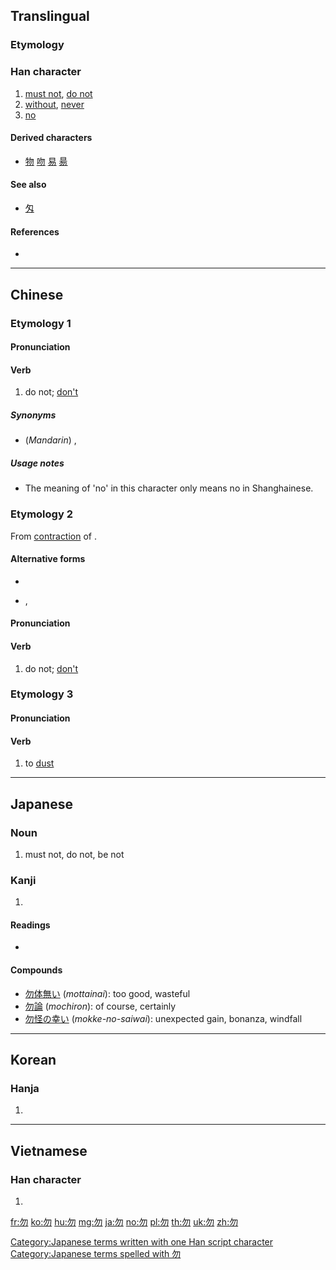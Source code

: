 ==Translingual==

===Etymology===
{{Han etyl}}

===Han character===
{{Han char|rn=20|rad=勹|as=02|sn=4|four=27220|canj=PHH|ids=⿹勹⿰丿丿}}

# [[must not]], [[do not]]
# [[without]], [[never]]
# [[no]]

====Derived characters====
* [[物]] [[吻]] [[易]] [[昜]]

====See also====
* {{l|mul|匆}} [[匁]]

====References====
* {{Han ref|kx=0150.240|dkj=02501|dj=0339.140|hdz=10255.020|uh=52FF|ud=21247|bh=A4C5|bd=42181}}

----

==Chinese==
{{zh-forms}}

===Etymology 1===

====Pronunciation====
{{zh-pron
|m=wù
|c=mat6
|h=pfs=vu̍t
|mn=bu̍t
|w=5veq
|mc=y
|oc=y
|ma=
|cat=v,prep,adv
}}

====Verb====
{{zh-verb}}

# {{lb|zh|imperative}} do not; [[don't]]

=====Synonyms=====
* (''Mandarin'') {{zh-l|不要|tr=bùyào}}, {{zh-l|別|tr=bié}}

=====Usage notes=====
* The meaning of 'no' in this character only means no in Shanghainese.

===Etymology 2===
From [[contraction]] of {{zh-l|毋愛|tr=m̄-ài}}.

====Alternative forms====
* {{zh-l|莫|tr=-}}
* {{q|nonstandard|used in Taiwanese media}} {{zh-l|麥|tr=-}}, {{zh-l|嘜|tr=-}}

====Pronunciation====
{{zh-pron
|mn=mài
|mn-t=mai3
|cat=v
}}

====Verb====
{{zh-verb}}

# {{lb|zh|Min Nan|imperative}} do not; [[don't]]

===Etymology 3===

====Pronunciation====
{{zh-pron
|m=mò
|cat=v
}}

====Verb====
{{zh-verb}}

# to [[dust]]

----

==Japanese==

===Noun===
{{ja-noun|ぶつ}}

{{ja-noun|もち}}

# must not, do not, be not

===Kanji===
{{ja-kanji|grade=|rs=勹02}}

# {{defn|lang=ja|sort=勹02}}

====Readings====
* {{ja-readings|goon=[[もち]] (''mochi'')|kanon=[[ぶつ]] (''butsu'')|on=[[ぼつ]] (''botsu'')|kun=[[なかれ]] ([[勿れ]], ''nakare''), [[なし]] (''nashi'')}}

====Compounds====
* [[勿体無い]] (''mottainai''): too good, wasteful
* [[勿論]] (''mochiron''): of course, certainly
* [[勿怪の幸い]] (''mokke-no-saiwai''): unexpected gain, bonanza, windfall

[[Category:Japanese terms written with one Han script character]]
[[Category:Japanese terms spelled with 勿]]

----

==Korean==

===Hanja===
{{ko-hanja|hangeul=[[물]], [[몰]]|rv=mul, mol|mr=mul, mol}}

# {{defn|lang=ko|sort=勹02}}

----

==Vietnamese==

===Han character===
{{vi-hantu|[[vật]], [[vặt]], [[vất]]|rs=勹02}}

# {{defn|lang=vi|sort=勹02}}

[[fr:勿]]
[[ko:勿]]
[[hu:勿]]
[[mg:勿]]
[[ja:勿]]
[[no:勿]]
[[pl:勿]]
[[th:勿]]
[[uk:勿]]
[[zh:勿]]